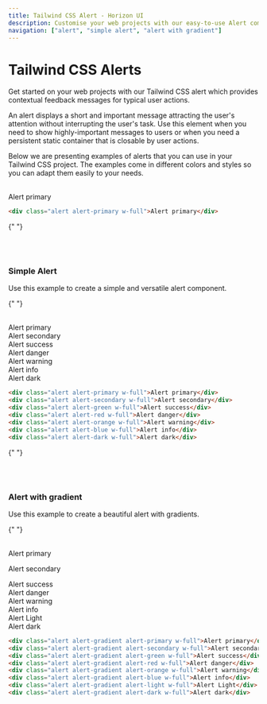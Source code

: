 ```yaml
---
title: Tailwind CSS Alert - Horizon UI
description: Customise your web projects with our easy-to-use Alert component for Tailwind CSS using Material Design guidelines.
navigation: ["alert", "simple alert", "alert with gradient"]
---
```


# Tailwind CSS Alerts

Get started on your web projects with our Tailwind CSS alert which provides contextual feedback messages for typical user actions.

An alert displays a short and important message attracting the user's attention without interrupting the user's task. Use this element when you need to show highly-important messages to users or when you need a persistent static container that is closable by user actions.

Below we are presenting examples of alerts that you can use in your Tailwind CSS project. The examples come in different colors and styles so you can adapt them easily to your needs.

<br />
<ComponentCard id='alert'>
  <div className='alert alert-primary w-full'>Alert primary</div>
</ComponentCard>

```html showLineNumbers
<div class="alert alert-primary w-full">Alert primary</div>
```

{" "}

<br />
<br />

### Simple Alert

Use this example to create a simple and versatile alert component.

{" "}

<br />
<ComponentCard id='simple-alert'>
  <div className='alert alert-primary w-full'>Alert primary</div>
  <div className='alert alert-secondary w-full'>Alert secondary</div>
  <div className='alert alert-green w-full'>Alert success</div>
  <div className='alert alert-red w-full'>Alert danger</div>
  <div className='alert alert-orange w-full'>Alert warning</div>
  <div className='alert alert-blue w-full'>Alert info</div>
  <div className='alert alert-dark w-full'>Alert dark</div>
</ComponentCard>

```html showLineNumbers
<div class="alert alert-primary w-full">Alert primary</div>
<div class="alert alert-secondary w-full">Alert secondary</div>
<div class="alert alert-green w-full">Alert success</div>
<div class="alert alert-red w-full">Alert danger</div>
<div class="alert alert-orange w-full">Alert warning</div>
<div class="alert alert-blue w-full">Alert info</div>
<div class="alert alert-dark w-full">Alert dark</div>
```

{" "}

<br />
<br />

### Alert with gradient

Use this example to create a beautiful alert with gradients.

{" "}

<br />
<ComponentCard id='alert with gradient'>
  <div className='alert alert-gradient alert-primary w-full'>Alert primary</div>
  <div className='alert alert-gradient alert-secondary w-full'>
    <p>Alert secondary</p>
  </div>
  <div className='alert alert-gradient alert-green w-full'>Alert success</div>
  <div className='alert alert-gradient alert-red w-full'>Alert danger</div>
  <div className='alert alert-gradient alert-orange w-full'>Alert warning</div>
  <div className='alert alert-gradient alert-blue w-full'>Alert info</div>
  <div className='alert alert-gradient alert-light w-full'>Alert Light</div>
  <div className='alert alert-gradient alert-dark w-full'>Alert dark</div>
</ComponentCard>

```html showLineNumbers
<div class="alert alert-gradient alert-primary w-full">Alert primary</div>
<div class="alert alert-gradient alert-secondary w-full">Alert secondary</div>
<div class="alert alert-gradient alert-green w-full">Alert success</div>
<div class="alert alert-gradient alert-red w-full">Alert danger</div>
<div class="alert alert-gradient alert-orange w-full">Alert warning</div>
<div class="alert alert-gradient alert-blue w-full">Alert info</div>
<div class="alert alert-gradient alert-light w-full">Alert Light</div>
<div class="alert alert-gradient alert-dark w-full">Alert dark</div>
```
